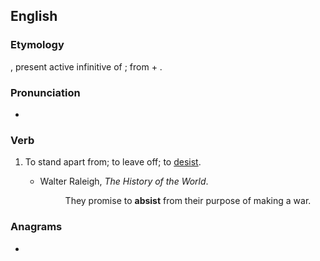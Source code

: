 ==English==

===Etymology===
{{etyl|la|en}} {{m|la|absistere}}, present active infinitive of {{m|la|absistō||desist}}; from {{m|la|ab||from, away from}} + {{m|la|sistō||stand}}.

===Pronunciation===
* {{rhymes|ɪst|lang=en}}

===Verb===
{{en-verb}}

# {{lb|en|obsolete}} To stand apart from; to leave off; to [[desist]].
#* Walter Raleigh, ''The History of the World''.
#*:They promise to '''absist''' from their purpose of making a war.

===Anagrams===
* {{anagrams|en|a=abisst|Staibs|absits}}